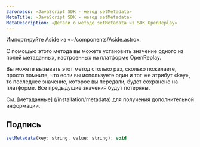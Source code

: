 ```yaml
---
Заголовок: «JavaScript SDK - метод setMetadata»
MetaTitle: «JavaScript SDK - метод setMetadata»
MetaDescription: «Детали о методе setMetadata из SDK OpenReplay»
---
```

Импортируйте Aside из «~/components/Aside.astro».

С помощью этого метода вы можете установить значение одного из полей метаданных, настроенных на платформе OpenReplay.

<Aside type="note">
Вы можете вызывать этот метод столько раз, сколько пожелаете, просто помните, что если вы используете один и тот же атрибут «key», то последнее значение, которое вы передали, будет сохранено на платформе.
Все предыдущие значения будут потеряны.
</Aside>

См. [метаданные] (/installation/metadata) для получения дополнительной информации.

## Подпись

```js
setMetadata(key: string, value: string): void
```

